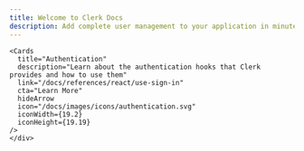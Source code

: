 ```yaml
---
title: Welcome to Clerk Docs
description: Add complete user management to your application in minutes.
---
```


<Hero/>
<div className="container my-4 min-w-full">
  <div className="grid xl:grid-cols-3 xl:grid-rows-2 md:grid-cols-2 md:grid-rows-3 justify-center gap-x-7">
    <FrameworkCards
      title="Next.js"
      description="Learn how to use Clerk to quickly and easily add secure authentication and user management to your Next.js application."
      link="/docs/quickstarts/nextjs"
      cta="Get Started"
      icon="/docs/images/logos/nextjs.svg"
      iconWidth="40"
    />
    <FrameworkCards
      title="React"
      description="Learn how to use Clerk to quickly and easily add secure authentication and user management to your React application."
      link="/docs/quickstarts/react"
      cta="Get Started"
      icon="/docs/images/logos/react.svg"
    />
    <FrameworkCards
      title="Remix"
      description="Learn how to use Clerk to quickly and easily add secure authentication and user management to your Remix application."
      link="/docs/quickstarts/remix"
      cta="Get Started"
      icon="/docs/images/logos/remix.svg"
    />
    <FrameworkCards
      title="Expo"
      description="Learn how to use Clerk to add secure authentication and user management to your Expo application using custom flows."
      link="/docs/quickstarts/expo"
      cta="Get Started"
      icon="/docs/images/logos/expo.svg"
    />
    <FrameworkCards
      title="RedwoodJS"
      description="Learn how to use Clerk to add secure authentication and user management to your RedwoodJS application"
      link="/docs/references/redwood/overview"
      cta="Get Started"
      icon="/docs/images/logos/redwood.svg"
    />
  </div>
</div>

<Subheader text="Components"/>

<div className="container min-w-full my-4">
  <div className="grid xl:grid-cols-2 auto-rows-auto md:grid-cols-2 gap-x-7 justify-items-stretch">
    <Cards
      title="Authentication"
      description="Learn about the authentication components that Clerk provides and how to use them."
      link="/docs/components/authentication/sign-in"
      cta="Learn More"
      icon="/docs/images/icons/authentication.svg"
      iconWidth={19.2}
      iconHeight={19.19}
    />
    <Cards
      title="User Management"
      description="Learn about the user management components that Clerk provides and how to use them."
      link="/docs/components/control/signed-in"
      cta="Learn More"
      icon="/docs/images/icons/users.svg"
      iconWidth={16.8}
      iconHeight={18}
    />
    <Cards
      title="Organization Management"
      description="Learn about the organization management components that Clerk provides and how to use them."
      link="/docs/components/organization/create-organization"
      cta="Learn More"
      icon="/docs/images/icons/organizations.svg"
      iconWidth={21.6}
      iconHeight={18}
    />
    <Cards
      title="Customization & Localization"
      description="Learn how to customize and localize the Clerk components."
      link="/docs/components/customization/overview"
      cta="Learn More"
      icon="/docs/images/icons/customization.svg"
      iconWidth={19.2}
      iconHeight={19.2}
    />
  </div>
</div>

<Subheader text="Hooks"/>

<div className="container min-w-full my-4">
  <div className="grid xl:grid-cols-2 auto-rows-auto md:grid-cols-2 gap-x-7 justify-items-stretch">
    <Cards
      title="User Management"
      description="Learn about the user management hooks that Clerk provides and how to use them."
      link="/docs/references/react/use-user"
      cta="Learn More"
      hideArrow
      icon="/docs/images/icons/users.svg"
      iconWidth={16.8}
      iconHeight={18}
    />

    <Cards
      title="Authentication"
      description="Learn about the authentication hooks that Clerk provides and how to use them"
      link="/docs/references/react/use-sign-in"
      cta="Learn More"
      hideArrow
      icon="/docs/images/icons/authentication.svg"
      iconWidth={19.2}
      iconHeight={19.19}
    />
    </div>

</div>

<Subheader text="SDKs"/>

<div className="container min-w-full my-4">
  <div className="grid xl:grid-cols-2 auto-rows-auto md:grid-cols-2 gap-x-7 justify-items-stretch">
    <Cards
      title="Next.js"
      description="Learn about the Next.js SDK that Clerk provides and its unique features."
      link="/docs/references/nextjs/get-auth"
      cta="Learn More"
      icon="/docs/images/logos/nextjs.svg"
      iconWidth="40"
    />
    <Cards
      title="Shared"
      description="Learn about Clerk SDK methods that are shared across each framework."
      link="/docs/references/react/use-auth"
      cta="Learn More"
      icon="/docs/images/icons/sdks.svg"
      iconWidth={19.2}
      iconHeight={16.8}
    />
  </div>
</div>
